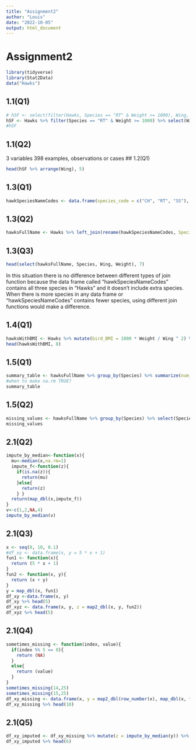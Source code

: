 ```yaml
---
title: "Assignment2"
author: "Louis"
date: "2022-10-05"
output: html_document
---
```

# Assignment2
```r
library(tidyverse)
library(Stat2Data)
data("Hawks")
```
## 1.1(Q1)
```r
# hSF <- select(filter(Hawks, Species == "RT" & Weight >= 1000), Wing, Weight, Tail)
hSF <- Hawks %>% filter(Species == "RT" & Weight >= 1000) %>% select(Wing, Weight, Tail)
#hSF
```
## 1.1(Q2)
3 variables
398 examples, observations or cases
## 1.2(Q1)
```r
head(hSF %>% arrange(Wing), 5)
```
## 1.3(Q1)
```r
hawkSpeciesNameCodes <- data.frame(species_code = c("CH", "RT", "SS"), species_name_full = c(" Cooper's", "Red-tailed", " Sharp-shinned"))
```
## 1.3(Q2)
```r
hawksFullName <- Hawks %>% left_join(rename(hawkSpeciesNameCodes, Species = species_code)) %>% select(-Species) %>% rename(Species = species_name_full)
```
## 1.3(Q3)
```r
head(select(hawksFullName, Species, Wing, Weight), 7)
```
In this situation there is no difference between different types of join function because the data frame called "hawkSpeciesNameCodes" contains all three species in "Hawks" and it doesn't include extra species.  
When there is more species in any data frame or "hawkSpeciesNameCodes" contains fewer species, using different join functions would make a difference.

## 1.4(Q1)
```r
hawksWithBMI <- Hawks %>% mutate(bird_BMI = 1000 * Weight / Wing ^ 2) %>% select(Species, bird_BMI) %>% arrange(desc(bird_BMI))
head(hawksWithBMI, 8)
```
## 1.5(Q1)
```r
summary_table <- hawksFullName %>% group_by(Species) %>% summarize(num_rolls = n(), mn_wing = mean(Wing), nd_wing = median(Wing, na.rm = TRUE), t_mn_wing = mean(Wing, trim = 0.1), b_wt_ratio = max(Wing/Tail, na.rm = TRUE))
#when to make na.rm TRUE?
summary_table
```
## 1.5(Q2)
```r
missing_values <- hawksFullName %>% group_by(Species) %>% select(Species, Wing, Weight, Culmen, Hallux, Tail, StandardTail, Tarsus, Crop) %>% summarize(across(everything(), ~ sum(is.na(.))))
missing_values
```

## 2.1(Q2)
```r
impute_by_median<-function(x){
  mu<-median(x,na.rm=1)
  impute_f<-function(z){
    if(is.na(z)){
      return(mu)
    }else{
      return(z)
    } }
  return(map_dbl(x,impute_f))
}
v<-c(1,2,NA,4)
impute_by_median(v)
```
## 2.1(Q3)
```r
x <- seq(0, 10, 0.1)
#df_xy <- data.frame(x, y = 5 * x + 1)
fun1 <- function(x){
  return (5 * x + 1)
}
fun2 <- function(x, y){
  return (x + y)
}
y = map_dbl(x, fun1)
df_xy <-data.frame(x, y)
df_xy %>% head(5)
df_xyz <- data.frame(x, y, z = map2_dbl(x, y, fun2))
df_xyz %>% head(5)
```
## 2.1(Q4)
```r
sometimes_missing <- function(index, value){
  if(index %% 5 == 0){
    return (NA)
  }
  else{
    return (value)
  }
}
sometimes_missing(14,25)
sometimes_missing(15,25)
df_xy_missing <- data.frame(x, y = map2_dbl(row_number(x), map_dbl(x, fun1), sometimes_missing))
df_xy_missing %>% head(10)
```
## 2.1(Q5)
```r
df_xy_imputed <- df_xy_missing %>% mutate(z = impute_by_median(y)) %>% select(-y) %>% rename(y = z)
df_xy_imputed %>% head(6)
```

```r

```